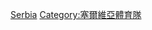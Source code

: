 {{Commons category|National sports teams of Serbia}}
[[Category:各國國家體育隊|Serbia]]
[[Category:塞爾維亞體育隊|Category:塞爾維亞體育隊]]